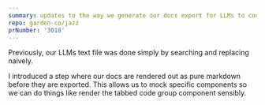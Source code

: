 ```yaml
---
summary: updates to the way we generate our docs export for LLMs to consume
repo: garden-co/jazz
prNumber: '3018'
---
```

Previously, our LLMs text file was done simply by searching and replacing naively.

I introduced a step where our docs are rendered out as pure markdown before they are exported. This allows us to mock specific components so we can do things like render the tabbed code group component sensibly.
